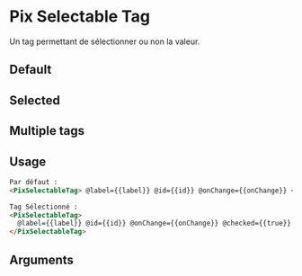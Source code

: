 

<Meta of={ComponentStories} />

# Pix Selectable Tag

Un tag permettant de sélectionner ou non la valeur.

## Default

<Story of={ComponentStories.selectableTagDefault} height={60} />

## Selected

<Story of={ComponentStories.selectableTagSelected} height={60} />

## Multiple tags

<Story of={ComponentStories.selectableTagMultiple} height={60} />

## Usage

```html
Par défaut :
<PixSelectableTag> @label={{label}} @id={{id}} @onChange={{onChange}} </PixSelectableTag>

Tag Sélectionné :
<PixSelectableTag>
  @label={{label}} @id={{id}} @onChange={{onChange}} @checked={{true}}
</PixSelectableTag>
```

## Arguments

<ArgTypes of={ComponentStories} />
